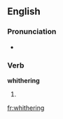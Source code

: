 ==English==

===Pronunciation===
* {{homophones|lang=en|withering}}

===Verb===
'''whithering'''

# {{present participle of|whither|lang=en}}

[[fr:whithering]]